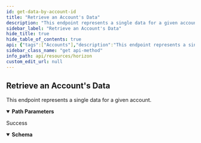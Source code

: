 ```yaml
---
id: get-data-by-account-id
title: "Retrieve an Account's Data"
description: "This endpoint represents a single data for a given account."
sidebar_label: "Retrieve an Account's Data"
hide_title: true
hide_table_of_contents: true
api: {"tags":["Accounts"],"description":"This endpoint represents a single data for a given account.","operationId":"GetDataByAccountId","parameters":[{"name":"account_id","in":"path","required":true,"description":"This account’s public key encoded in a base32 string representation.","schema":{"type":"string","example":"GDMQQNJM4UL7QIA66P7R2PZHMQINWZBM77BEBMHLFXD5JEUAHGJ7R4JZ"}},{"name":"key","in":"path","required":true,"description":"The key name for this data.","schema":{"type":"string","example":"config.memo_required"}}],"responses":{"200":{"description":"Success","content":{"application/json":{"schema":{"type":"object","properties":{"value":{"type":"string"}}},"examples":{"RetrieveAnAccountsData":{"value":{"value":"MQ=="}}}}}}},"method":"get","path":"/accounts/{account_id}/data/{key}","servers":[{"url":"https://horizon.stellar.org","description":"The main network"},{"url":"https://horizon-testnet.stellar.org","description":"The test network"}],"info":{"title":"Horizon","version":"0.0.1"},"postman":{"name":"Retrieve an Account's Data","description":{"content":"This endpoint represents a single data for a given account.","type":"text/plain"},"url":{"path":["accounts",":account_id","data",":key"],"host":["{{baseUrl}}"],"query":[],"variable":[{"disabled":false,"description":{"content":"(Required) This account’s public key encoded in a base32 string representation.","type":"text/plain"},"type":"any","value":"","key":"account_id"},{"disabled":false,"description":{"content":"(Required) The key name for this data.","type":"text/plain"},"type":"any","value":"","key":"key"}]},"header":[{"key":"Accept","value":"application/json"}],"method":"GET"}}
sidebar_class_name: "get api-method"
info_path: api/resources/horizon
custom_edit_url: null
---
```



## Retrieve an Account's Data



This endpoint represents a single data for a given account.

<details style={{"marginBottom":"1rem"}} data-collapsed={false} open={true}><summary style={{}}><strong>Path Parameters</strong></summary><div><ul><ParamsItem className={"paramsItem"} param={{"name":"account_id","in":"path","required":true,"description":"This account’s public key encoded in a base32 string representation.","schema":{"type":"string","example":"GDMQQNJM4UL7QIA66P7R2PZHMQINWZBM77BEBMHLFXD5JEUAHGJ7R4JZ"}}}></ParamsItem><ParamsItem className={"paramsItem"} param={{"name":"key","in":"path","required":true,"description":"The key name for this data.","schema":{"type":"string","example":"config.memo_required"}}}></ParamsItem></ul></div></details><div><ApiTabs><TabItem label={"200"} value={"200"}><div>

Success

</div><div><MimeTabs schemaType={"response"}><TabItem label={"application/json"} value={"application/json"}><SchemaTabs><TabItem label={"Schema"} value={"Schema"}><details style={{}} data-collapsed={false} open={true}><summary style={{"textAlign":"left"}}><strong>Schema</strong></summary><div style={{"textAlign":"left","marginLeft":"1rem"}}></div><ul style={{"marginLeft":"1rem"}}><SchemaItem collapsible={false} name={"value"} required={false} schemaName={"string"} qualifierMessage={undefined} schema={{"type":"string"}}></SchemaItem></ul></details></TabItem><TabItem label={"Example (from schema)"} value={"Example (from schema)"}><ResponseSamples responseExample={"{\n  \"value\": \"string\"\n}"} language={"json"}></ResponseSamples></TabItem><TabItem label={"RetrieveAnAccountsData"} value={"RetrieveAnAccountsData"}><ResponseSamples responseExample={"{\n  \"value\": \"MQ==\"\n}"} language={"json"}></ResponseSamples></TabItem></SchemaTabs></TabItem></MimeTabs></div></TabItem></ApiTabs></div>
      